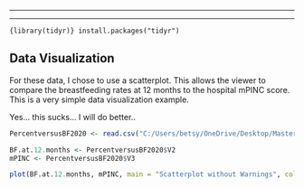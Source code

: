 ------------------------------------------------------------------------

------------------------------------------------------------------------

`{library(tidyr)} install.packages("tidyr")`

## Data Visualization

For these data, I chose to use a scatterplot. This allows the viewer to compare the breastfeeding rates at 12 months to the hospital mPINC score. This is a very simple data visualization example.

Yes... this sucks... I will do better..

```r

PercentversusBF2020 <- read.csv("C:/Users/betsy/OneDrive/Desktop/Master's Degree/Statistics/PercentversusBF2020.csv", header=FALSE)

BF.at.12.months <- PercentversusBF2020$V2
mPINC <- PercentversusBF2020$V3

plot(BF.at.12.months, mPINC, main = "Scatterplot without Warnings", col = "blue", pch = 16)

```
